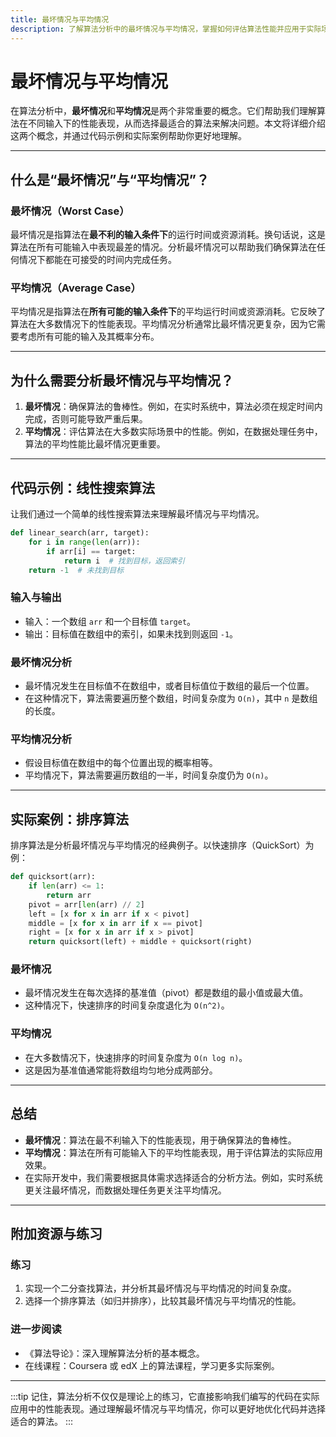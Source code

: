 ```yaml
---
title: 最坏情况与平均情况
description: 了解算法分析中的最坏情况与平均情况，掌握如何评估算法性能并应用于实际场景。
---
```


# 最坏情况与平均情况

在算法分析中，**最坏情况**和**平均情况**是两个非常重要的概念。它们帮助我们理解算法在不同输入下的性能表现，从而选择最适合的算法来解决问题。本文将详细介绍这两个概念，并通过代码示例和实际案例帮助你更好地理解。

---

## 什么是“最坏情况”与“平均情况”？

### 最坏情况（Worst Case）
最坏情况是指算法在**最不利的输入条件下**的运行时间或资源消耗。换句话说，这是算法在所有可能输入中表现最差的情况。分析最坏情况可以帮助我们确保算法在任何情况下都能在可接受的时间内完成任务。

### 平均情况（Average Case）
平均情况是指算法在**所有可能的输入条件下**的平均运行时间或资源消耗。它反映了算法在大多数情况下的性能表现。平均情况分析通常比最坏情况更复杂，因为它需要考虑所有可能的输入及其概率分布。

---

## 为什么需要分析最坏情况与平均情况？

1. **最坏情况**：确保算法的鲁棒性。例如，在实时系统中，算法必须在规定时间内完成，否则可能导致严重后果。
2. **平均情况**：评估算法在大多数实际场景中的性能。例如，在数据处理任务中，算法的平均性能比最坏情况更重要。

---

## 代码示例：线性搜索算法

让我们通过一个简单的线性搜索算法来理解最坏情况与平均情况。

```python
def linear_search(arr, target):
    for i in range(len(arr)):
        if arr[i] == target:
            return i  # 找到目标，返回索引
    return -1  # 未找到目标
```

### 输入与输出
- 输入：一个数组 `arr` 和一个目标值 `target`。
- 输出：目标值在数组中的索引，如果未找到则返回 `-1`。

### 最坏情况分析
- 最坏情况发生在目标值不在数组中，或者目标值位于数组的最后一个位置。
- 在这种情况下，算法需要遍历整个数组，时间复杂度为 `O(n)`，其中 `n` 是数组的长度。

### 平均情况分析
- 假设目标值在数组中的每个位置出现的概率相等。
- 平均情况下，算法需要遍历数组的一半，时间复杂度仍为 `O(n)`。

---

## 实际案例：排序算法

排序算法是分析最坏情况与平均情况的经典例子。以快速排序（QuickSort）为例：

```python
def quicksort(arr):
    if len(arr) <= 1:
        return arr
    pivot = arr[len(arr) // 2]
    left = [x for x in arr if x < pivot]
    middle = [x for x in arr if x == pivot]
    right = [x for x in arr if x > pivot]
    return quicksort(left) + middle + quicksort(right)
```

### 最坏情况
- 最坏情况发生在每次选择的基准值（pivot）都是数组的最小值或最大值。
- 这种情况下，快速排序的时间复杂度退化为 `O(n^2)`。

### 平均情况
- 在大多数情况下，快速排序的时间复杂度为 `O(n log n)`。
- 这是因为基准值通常能将数组均匀地分成两部分。

---

## 总结

- **最坏情况**：算法在最不利输入下的性能表现，用于确保算法的鲁棒性。
- **平均情况**：算法在所有可能输入下的平均性能表现，用于评估算法的实际应用效果。
- 在实际开发中，我们需要根据具体需求选择适合的分析方法。例如，实时系统更关注最坏情况，而数据处理任务更关注平均情况。

---

## 附加资源与练习

### 练习
1. 实现一个二分查找算法，并分析其最坏情况与平均情况的时间复杂度。
2. 选择一个排序算法（如归并排序），比较其最坏情况与平均情况的性能。

### 进一步阅读
- 《算法导论》：深入理解算法分析的基本概念。
- 在线课程：Coursera 或 edX 上的算法课程，学习更多实际案例。

---

:::tip
记住，算法分析不仅仅是理论上的练习，它直接影响我们编写的代码在实际应用中的性能表现。通过理解最坏情况与平均情况，你可以更好地优化代码并选择适合的算法。
:::